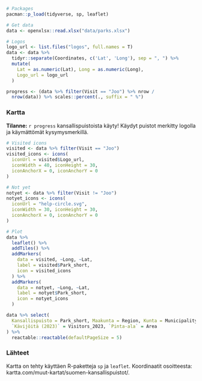```r
# Packages
pacman::p_load(tidyverse, sp, leaflet)

# Get data
data <- openxlsx::read.xlsx("data/parks.xlsx")

# Logos
logo_url <- list.files("logos", full.names = T)
data <- data %>%
  tidyr::separate(Coordinates, c('Lat', 'Long'), sep = ", ") %>%
  mutate(
    Lat = as.numeric(Lat), Long = as.numeric(Long),
    Logo_url = logo_url
  )
```


```r
progress <- (data %>% filter(Visit == "Joo") %>% nrow /
  nrow(data)) %>% scales::percent(., suffix = " %")
```


### Kartta

**Tilanne:** `r progress` kansallispuistoista käyty! Käydyt puistot merkitty logolla ja käymättömät kysymysmerkillä. 

```r
# Visited icons
visited <- data %>% filter(Visit == "Joo")
visited_icons <- icons(
  iconUrl = visited$Logo_url,
  iconWidth = 40, iconHeight = 30,
  iconAnchorX = 0, iconAnchorY = 0
)

# Not yet
notyet <- data %>% filter(Visit != "Joo")
notyet_icons <- icons(
  iconUrl = "help-circle.svg",
  iconWidth = 30, iconHeight = 30,
  iconAnchorX = 0, iconAnchorY = 0
)

# Plot
data %>%
  leaflet() %>%
  addTiles() %>%
  addMarkers(
    data = visited, ~Long, ~Lat,
    label = visited$Park_short,
    icon = visited_icons
  ) %>%
  addMarkers(
    data = notyet, ~Long, ~Lat,
    label = notyet$Park_short,
    icon = notyet_icons
  )
```



```r
data %>% select(
  Kansallispuisto = Park_short, Maakunta = Region, Kunta = Municipality,
  `Kävijöitä (2023)` = Visitors_2023, `Pinta-ala` = Area
) %>%
  reactable::reactable(defaultPageSize = 5)


```


### Lähteet

Kartta on tehty käyttäen R-paketteja `sp` ja `leaflet`. Koordinaatit osoitteesta: kartta.com/muut-kartat/suomen-kansallispuistot/.




